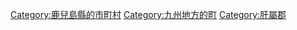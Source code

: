 {{Commonscat|Minamiosumi, Kagoshima}}
{{Catmore}}

{{DEFAULTSORT:Minamiosumi}}
[[Category:鹿兒島縣的市町村|Category:鹿兒島縣的市町村]]
[[Category:九州地方的町|Category:九州地方的町]]
[[Category:肝屬郡|Category:肝屬郡]]
